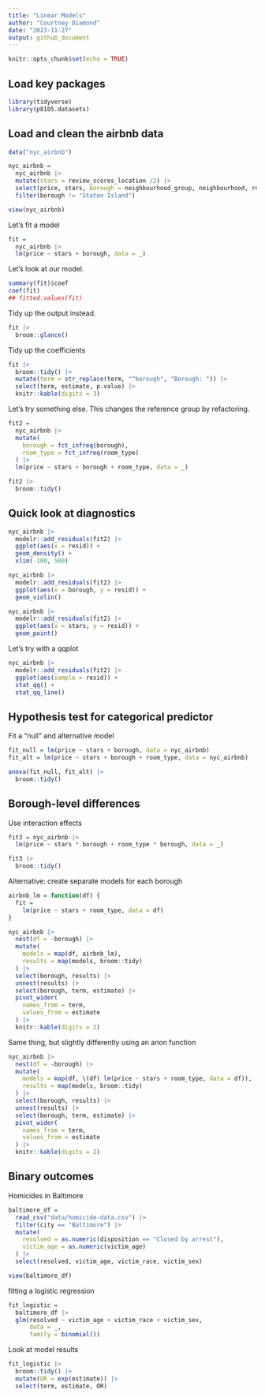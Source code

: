 ```yaml
---
title: "Linear Models"
author: "Courtney Diamond"
date: "2023-11-27"
output: github_document
---
```


```r
knitr::opts_chunk$set(echo = TRUE)
```

## Load key packages

```r
library(tidyverse)
library(p8105.datasets)
```

## Load and clean the airbnb data
```r
data("nyc_airbnb")

nyc_airbnb = 
  nyc_airbnb |> 
  mutate(stars = review_scores_location /2) |> 
  select(price, stars, borough = neighbourhood_group, neighbourhood, room_type) |> 
  filter(borough != "Staten Island")

view(nyc_airbnb)
```

Let's fit a model

```r
fit = 
  nyc_airbnb |> 
  lm(price ~ stars + borough, data = _)
```

Let's look at our model. 

```r
summary(fit)$coef
coef(fit)
## fitted.values(fit)
```

Tidy up the output instead. 

```r
fit |> 
  broom::glance()
```

Tidy up the coefficients
```r
fit |> 
  broom::tidy() |> 
  mutate(term = str_replace(term, "^borough", "Borough: ")) |> 
  select(term, estimate, p.value) |> 
  knitr::kable(digits = 3)
```


Let's try something else. This changes the reference group by refactoring. 

```r
fit2 = 
  nyc_airbnb |> 
  mutate(
    borough = fct_infreq(borough),
    room_type = fct_infreq(room_type)
  ) |> 
  lm(price ~ stars + borough + room_type, data = _)

fit2 |> 
  broom::tidy()
```


## Quick look at diagnostics

```r
nyc_airbnb |> 
  modelr::add_residuals(fit2) |> 
  ggplot(aes(x = resid)) +
  geom_density() +
  xlim(-100, 500)

nyc_airbnb |> 
  modelr::add_residuals(fit2) |> 
  ggplot(aes(x = borough, y = resid)) +
  geom_violin()

nyc_airbnb |> 
  modelr::add_residuals(fit2) |> 
  ggplot(aes(x = stars, y = resid)) +
  geom_point()
```


Let's try with a qqplot

```r
nyc_airbnb |> 
  modelr::add_residuals(fit2) |> 
  ggplot(aes(sample = resid)) +
  stat_qq() +
  stat_qq_line()
```

## Hypothesis test for categorical predictor

Fit a "null" and alternative model

```r
fit_null = lm(price ~ stars + borough, data = nyc_airbnb)
fit_alt = lm(price ~ stars + borough + room_type, data = nyc_airbnb)

anova(fit_null, fit_alt) |> 
  broom::tidy()
```

## Borough-level differences

Use interaction effects

```r
fit3 = nyc_airbnb |> 
  lm(price ~ stars * borough + room_type * borough, data = _)

fit3 |> 
  broom::tidy()
```

Alternative: create separate models for each borough

```r
airbnb_lm = function(df) {
  fit = 
    lm(price ~ stars + room_type, data = df)
}

nyc_airbnb |> 
  nest(df = -borough) |> 
  mutate(
    models = map(df, airbnb_lm), 
    results = map(models, broom::tidy)
  ) |> 
  select(borough, results) |> 
  unnest(results) |> 
  select(borough, term, estimate) |> 
  pivot_wider(
    names_from = term, 
    values_from = estimate
  ) |> 
  knitr::kable(digits = 2)
```

Same thing, but slightly differently using an anon function

```r

nyc_airbnb |> 
  nest(df = -borough) |> 
  mutate(
    models = map(df, \(df) lm(price ~ stars + room_type, data = df)), 
    results = map(models, broom::tidy)
  ) |> 
  select(borough, results) |> 
  unnest(results) |> 
  select(borough, term, estimate) |> 
  pivot_wider(
    names_from = term, 
    values_from = estimate
  ) |> 
  knitr::kable(digits = 2)
```

## Binary outcomes

Homicides in Baltimore

```r
baltimore_df = 
  read_csv("data/homicide-data.csv") |> 
  filter(city == "Baltimore") |> 
  mutate(
    resolved = as.numeric(disposition == "Closed by arrest"),
    victim_age = as.numeric(victim_age)
  ) |> 
  select(resolved, victim_age, victim_race, victim_sex)

view(baltimore_df)
```

fitting a logistic regression

```r
fit_logistic = 
  baltimore_df |> 
  glm(resolved ~ victim_age + victim_race + victim_sex,
      data = _,
      family = binomial())
```

Look at model results

```r
fit_logistic |> 
  broom::tidy() |> 
  mutate(OR = exp(estimate)) |> 
  select(term, estimate, OR)
```

